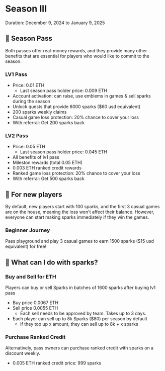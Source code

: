 # Season III
Duration: December 9, 2024 to January 9, 2025

## 🎫 Season Pass

Both passes offer real-money rewards, and they provide many 
other benefits that are essential for players who would like to commit to the season.

### LV1 Pass

- Price: 0.01 ETH
  - Last season pass holder price: 0.009 ETH
- Account activation: can raise, use emblems in games & sell sparks during the season
- Unlock quests that provide 6000 sparks ($60 usd equivalent)
- 200 sparks weekly claims
- Casual game loss protection: 20% chance to cover your loss
- With referral: Get 200 sparks back


### LV2 Pass

- Price: 0.05 ETH
  - Last season pass holder price: 0.045 ETH
- All benefits of lv1 pass
- Mileston rewards (total 0.05 ETH)
- 0.003 ETH ranked credit rewards
- Ranked game loss protection: 20% chance to cover your loss
- With referral: Get 500 sparks back

## 🗿 For new players

By default, new players start with 100 sparks, and the first 3 casual games are on the house, meaning the loss won't affect their balance.
However, everyone can start making sparks immediately if they win the games. 

### Beginner Journey

Pass playground and play 3 casual games to earn 1500 sparks ($15 usd equivalent) for free!

## 🧠 What can I do with sparks?

### Buy and Sell for ETH

Players can buy or sell Sparks in batches of 1600 sparks after buying lv1 pass

- Buy price 0.0067 ETH
- Sell price 0.0055 ETH
    - Each sell needs to be approved by team. Takes up to 3 days.
- Each player can sell up to 8k Sparks ($80) per season by default
    - If they top up x amount, they can sell up to 8k + x sparks

### Purchase Ranked Credit

Alternatively, pass owners can purchase ranked credit with sparks on a discount weekly.

- 0.005 ETH ranked credit price: 999 sparks
